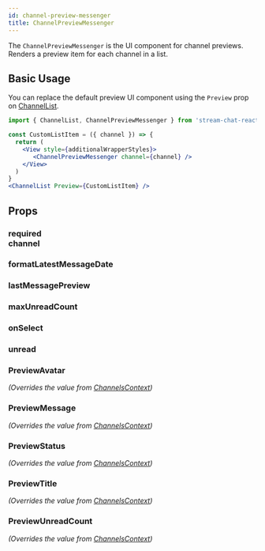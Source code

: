 ```yaml
---
id: channel-preview-messenger
title: ChannelPreviewMessenger
---
```




The `ChannelPreviewMessenger` is the UI component for channel previews. Renders a preview item for each channel in a list.


## Basic Usage

You can replace the default preview UI component using the `Preview` prop on [ChannelList](../../core-components/channellist#preview).

```jsx
import { ChannelList, ChannelPreviewMessenger } from 'stream-chat-react-native';

const CustomListItem = ({ channel }) => {
  return (
    <View style={additionalWrapperStyles}>
       <ChannelPreviewMessenger channel={channel} />
    </View>
  )
}
<ChannelList Preview={CustomListItem} />
```

## Props

### <div class="label required">required</div> **channel**

<Channel/>

### formatLatestMessageDate

<FormatLatestMessageDate/>

### lastMessagePreview

<LastMessagePreview/>

### maxUnreadCount

<MaxUnreadCount/>

### onSelect

<OnSelect/>

### unread

<Unread/>

### PreviewAvatar

_(Overrides the value from [ChannelsContext](../../contexts/channels-context))_

<PreviewAvatar/>

### PreviewMessage

_(Overrides the value from [ChannelsContext](../../contexts/channels-context))_

<PreviewMessage/>

### PreviewStatus

_(Overrides the value from [ChannelsContext](../../contexts/channels-context))_

<PreviewStatus/>

### PreviewTitle

_(Overrides the value from [ChannelsContext](../../contexts/channels-context))_

<PreviewTitle/>

### PreviewUnreadCount

_(Overrides the value from [ChannelsContext](../../contexts/channels-context))_

<PreviewUnreadCount/>
